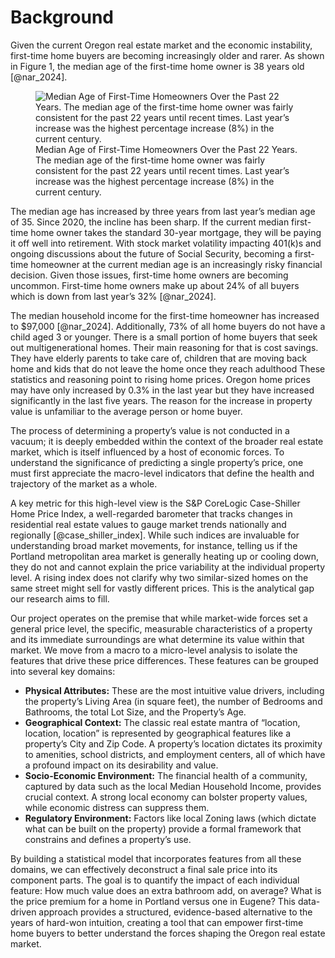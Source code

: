 # Background

Given the current Oregon real estate market and the economic instability, first-time home buyers are becoming increasingly older and rarer. As shown in Figure 1, the median age of the first-time home owner is 38 years old [@nar_2024].

::: {#fig-median-age layout-ncol=1}
![Median Age of First-Time Homeowners Over the Past 22 Years. The median age of the first-time home owner was fairly consistent for the past 22 years until recent times. Last year’s increase was the highest percentage increase (8%) in the current century.](plot.png){#fig-age}
:::

The median age has increased by three years from last year’s median age of 35. Since 2020, the incline has been sharp. If the current median first-time home owner takes the standard 30-year mortgage, they will be paying it off well into retirement. With stock market volatility impacting 401(k)s and ongoing discussions about the future of Social Security, becoming a first-time homeowner at the current median age is an increasingly risky financial decision. Given those issues, first-time home owners are becoming uncommon. First-time home owners make up about 24% of all buyers which is down from last year’s 32% [@nar_2024].

The median household income for the first-time homeowner has increased to $97,000 [@nar_2024]. Additionally, 73% of all home buyers do not have a child aged 3 or younger. There is a small portion of home buyers that seek out multigenerational homes. Their main reasoning for that is cost savings. They have elderly parents to take care of, children that are moving back home and kids that do not leave the home once they reach adulthood These statistics and reasoning point to rising home prices. Oregon home prices may have only increased by 0.3% in the last year but they have increased significantly in the last five years. The reason for the increase in property value is unfamiliar to the average person or home buyer.

The process of determining a property's value is not conducted in a vacuum; it is deeply embedded within the context of the broader real estate market, which is itself influenced by a host of economic forces. To understand the significance of predicting a single property's price, one must first appreciate the macro-level indicators that define the health and trajectory of the market as a whole.

A key metric for this high-level view is the S&P CoreLogic Case-Shiller Home Price Index, a well-regarded barometer that tracks changes in residential real estate values to gauge market trends nationally and regionally [@case_shiller_index]. While such indices are invaluable for understanding broad market movements, for instance, telling us if the Portland metropolitan area market is generally heating up or cooling down, they do not and cannot explain the price variability at the individual property level. A rising index does not clarify why two similar-sized homes on the same street might sell for vastly different prices. This is the analytical gap our research aims to fill.

Our project operates on the premise that while market-wide forces set a general price level, the specific, measurable characteristics of a property and its immediate surroundings are what determine its value within that market. We move from a macro to a micro-level analysis to isolate the features that drive these price differences. These features can be grouped into several key domains:

* **Physical Attributes:** These are the most intuitive value drivers, including the property’s Living Area (in square feet), the number of Bedrooms and Bathrooms, the total Lot Size, and the Property's Age.
* **Geographical Context:** The classic real estate mantra of "location, location, location" is represented by geographical features like a property's City and Zip Code. A property's location dictates its proximity to amenities, school districts, and employment centers, all of which have a profound impact on its desirability and value.
* **Socio-Economic Environment:** The financial health of a community, captured by data such as the local Median Household Income, provides crucial context. A strong local economy can bolster property values, while economic distress can suppress them.
* **Regulatory Environment:** Factors like local Zoning laws (which dictate what can be built on the property) provide a formal framework that constrains and defines a property's use.

By building a statistical model that incorporates features from all these domains, we can effectively deconstruct a final sale price into its component parts. The goal is to quantify the impact of each individual feature: How much value does an extra bathroom add, on average? What is the price premium for a home in Portland versus one in Eugene? This data-driven approach provides a structured, evidence-based alternative to the years of hard-won intuition, creating a tool that can empower first-time home buyers to better understand the forces shaping the Oregon real estate market.
